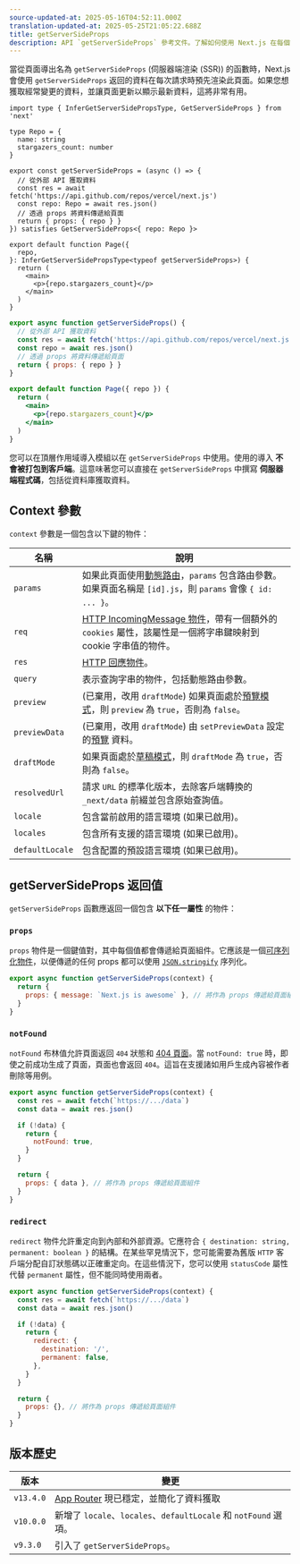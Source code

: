 ```yaml
---
source-updated-at: 2025-05-16T04:52:11.000Z
translation-updated-at: 2025-05-25T21:05:22.688Z
title: getServerSideProps
description: API `getServerSideProps` 參考文件。了解如何使用 Next.js 在每個請求中獲取資料。
---
```


當從頁面導出名為 `getServerSideProps` (伺服器端渲染 (SSR)) 的函數時，Next.js 會使用 `getServerSideProps` 返回的資料在每次請求時預先渲染此頁面。如果您想獲取經常變更的資料，並讓頁面更新以顯示最新資料，這將非常有用。

```tsx filename="pages/index.tsx" switcher
import type { InferGetServerSidePropsType, GetServerSideProps } from 'next'

type Repo = {
  name: string
  stargazers_count: number
}

export const getServerSideProps = (async () => {
  // 從外部 API 獲取資料
  const res = await fetch('https://api.github.com/repos/vercel/next.js')
  const repo: Repo = await res.json()
  // 透過 props 將資料傳遞給頁面
  return { props: { repo } }
}) satisfies GetServerSideProps<{ repo: Repo }>

export default function Page({
  repo,
}: InferGetServerSidePropsType<typeof getServerSideProps>) {
  return (
    <main>
      <p>{repo.stargazers_count}</p>
    </main>
  )
}
```

```jsx filename="pages/index.js" switcher
export async function getServerSideProps() {
  // 從外部 API 獲取資料
  const res = await fetch('https://api.github.com/repos/vercel/next.js')
  const repo = await res.json()
  // 透過 props 將資料傳遞給頁面
  return { props: { repo } }
}

export default function Page({ repo }) {
  return (
    <main>
      <p>{repo.stargazers_count}</p>
    </main>
  )
}
```

您可以在頂層作用域導入模組以在 `getServerSideProps` 中使用。使用的導入 **不會被打包到客戶端**。這意味著您可以直接在 `getServerSideProps` 中撰寫 **伺服器端程式碼**，包括從資料庫獲取資料。

## Context 參數

`context` 參數是一個包含以下鍵的物件：

| 名稱            | 說明                                                                                                                                                                                                           |
| --------------- | --------------------------------------------------------------------------------------------------------------------------------------------------------------------------------------------------------------------- |
| `params`        | 如果此頁面使用[動態路由](/docs/pages/building-your-application/routing/dynamic-routes)，`params` 包含路由參數。如果頁面名稱是 `[id].js`，則 `params` 會像 `{ id: ... }`。 |
| `req`           | [HTTP IncomingMessage 物件](https://nodejs.org/api/http.html#http_class_http_incomingmessage)，帶有一個額外的 `cookies` 屬性，該屬性是一個將字串鍵映射到 cookie 字串值的物件。    |
| `res`           | [HTTP 回應物件](https://nodejs.org/api/http.html#http_class_http_serverresponse)。                                                                                                                        |
| `query`         | 表示查詢字串的物件，包括動態路由參數。                                                                                                                                          |
| `preview`       | (已棄用，改用 `draftMode`) 如果頁面處於[預覽模式](/docs/pages/building-your-application/configuring/preview-mode)，則 `preview` 為 `true`，否則為 `false`。                                          |
| `previewData`   | (已棄用，改用 `draftMode`) 由 `setPreviewData` 設定的[預覽](/docs/pages/building-your-application/configuring/preview-mode) 資料。                                                                              |
| `draftMode`     | 如果頁面處於[草稿模式](/docs/pages/building-your-application/configuring/draft-mode)，則 `draftMode` 為 `true`，否則為 `false`。                                                                         |
| `resolvedUrl`   | 請求 `URL` 的標準化版本，去除客戶端轉換的 `_next/data` 前綴並包含原始查詢值。                                                                              |
| `locale`        | 包含當前啟用的語言環境 (如果已啟用)。                                                                                                                                                                              |
| `locales`       | 包含所有支援的語言環境 (如果已啟用)。                                                                                                                                                                          |
| `defaultLocale` | 包含配置的預設語言環境 (如果已啟用)。                                                                                                                                                                  |

## getServerSideProps 返回值

`getServerSideProps` 函數應返回一個包含 **以下任一屬性** 的物件：

### `props`

`props` 物件是一個鍵值對，其中每個值都會傳遞給頁面組件。它應該是一個[可序列化物件](https://developer.mozilla.org/docs/Glossary/Serialization)，以便傳遞的任何 props 都可以使用 [`JSON.stringify`](https://developer.mozilla.org/docs/Web/JavaScript/Reference/Global_Objects/JSON/stringify) 序列化。

```jsx
export async function getServerSideProps(context) {
  return {
    props: { message: `Next.js is awesome` }, // 將作為 props 傳遞給頁面組件
  }
}
```

### `notFound`

`notFound` 布林值允許頁面返回 `404` 狀態和 [404 頁面](/docs/pages/building-your-application/routing/custom-error#404-page)。當 `notFound: true` 時，即使之前成功生成了頁面，頁面也會返回 `404`。這旨在支援諸如用戶生成內容被作者刪除等用例。

```js
export async function getServerSideProps(context) {
  const res = await fetch(`https://.../data`)
  const data = await res.json()

  if (!data) {
    return {
      notFound: true,
    }
  }

  return {
    props: { data }, // 將作為 props 傳遞給頁面組件
  }
}
```

### `redirect`

`redirect` 物件允許重定向到內部和外部資源。它應符合 `{ destination: string, permanent: boolean }` 的結構。在某些罕見情況下，您可能需要為舊版 `HTTP` 客戶端分配自訂狀態碼以正確重定向。在這些情況下，您可以使用 `statusCode` 屬性代替 `permanent` 屬性，但不能同時使用兩者。

```js
export async function getServerSideProps(context) {
  const res = await fetch(`https://.../data`)
  const data = await res.json()

  if (!data) {
    return {
      redirect: {
        destination: '/',
        permanent: false,
      },
    }
  }

  return {
    props: {}, // 將作為 props 傳遞給頁面組件
  }
}
```

## 版本歷史

| 版本   | 變更                                                                                                     |
| --------- | ----------------------------------------------------------------------------------------------------------- |
| `v13.4.0` | [App Router](/docs/app/building-your-application/data-fetching) 現已穩定，並簡化了資料獲取 |
| `v10.0.0` | 新增了 `locale`、`locales`、`defaultLocale` 和 `notFound` 選項。                                         |
| `v9.3.0`  | 引入了 `getServerSideProps`。                                                                            |